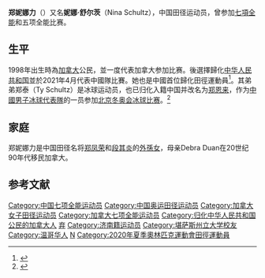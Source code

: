 {{NoteTA|G1=Sports}}
{{Infobox athlete
| name = 郑妮娜力
| birth_name = Nina Li Schultz
| nationality = {{PRC}}
| image =
| imagesize =
| caption = 
| sport = [[田賽和徑賽|田賽和徑賽]]
| event  = [[七項全能|七項全能]]<br>{{link-en|五項全能|Pentathlon}}
| birth_date ={{Birth date and age|1998|11|12}}
| birth_place = {{CAN}}[[不列颠哥伦比亚省|不列颠哥伦比亚省]][[新威斯敏斯特|新威斯敏斯特]]
| residence = {{PRC}}
| collegeteam = [[堪薩斯州立大學|堪薩斯州立大學]]<br>[[喬治亞大學|喬治亞大學]]
| coach = 
| height = 178 cm<ref name=2018CG>{{cite web|title=2018 Gold Coast profile|url=https://results.gc2018.com/en/athletics/athlete-profile-n6030302-nina-schultz.htm|publisher=[[2018年大英國協運動會|2018年大英國協運動會]]|accessdate=2018-04-11|archive-date=2018-04-12|archive-url=https://web.archive.org/web/20180412145641/https://results.gc2018.com/en/athletics/athlete-profile-n6030302-nina-schultz.htm|url-status=live}}</ref>
| weight = 62 kg
| pb = '''[[七項全能|七項全能]]''': 6133, [[黄金海岸_(澳大利亚)|黄金海岸]], 2018<br>'''{{link-en|五项全能|Pentathlon}}''': 4502, [[拉伯克_(德克薩斯州)|拉伯克]], 2018<ref>{{cite web |title=IAAF Profile |url=https://www.iaaf.org/athletes/canada/nina-schultz-292955 |website=[[世界田径|世界田径]] |accessdate=2018-04-11 |archive-date=2018-04-12 |archive-url=https://web.archive.org/web/20180412211955/https://www.iaaf.org/athletes/canada/nina-schultz-292955 |url-status=live }}</ref>
| updated = 
| medaltemplates =
{{MedalCountry| {{CAN}} }}
{{MedalCompetition|[[英聯邦運動會|英聯邦運動會]]}}
{{MedalSilver|[[2018年大英國協運動會|2018 黄金海岸]]|{{link-en|Athletics at the 2018 Commonwealth Games – Women's heptathlon||七项全能}}}}
}}
'''郑妮娜力'''（{{bd|1998年|11月12日||}}）又名'''妮娜·舒尔茨'''（Nina Schultz），中国田径运动员，曾参加[[七項全能|七項全能]]和五项全能比赛。

==生平==
1998年出生時為[[加拿大|加拿大]]公民，並一度代表加拿大参加比赛。後選擇歸化[[中华人民共和国|中华人民共和国]]並於2021年4月代表中國隊比賽。她也是中國首位歸化田徑運動員<ref>{{Cite web|title=21岁新星！中国田径首位归化选手完成首秀|url=https://slide.sports.sina.com.cn/o/slide_2_730_263914.html#p=1|author=新浪圖片}}</ref>。其弟弟郑泰（Ty Schultz）是冰球运动员，也已归化入籍中国并改名为[[郑恩来|郑恩来]]，作为[[中國男子冰球代表隊|中國男子冰球代表隊]]的一员参加[[2022年冬季奧林匹克運動會冰球比賽|北京冬奥会冰球比赛]]。<ref>{{Cite web|title=郑凤荣的混血外孙已入籍中国，希望加盟中国冰球队为2022效力|url=http://news.youth.cn/tylm/201906/t20190602_12076364.htm|author=中国青年网}}</ref>

==家庭==
郑妮娜力是中国田径名将[[郑凤荣|郑凤荣]]和[[段其炎|段其炎]]的[[外孫女|外孫女]]，母亲Debra Duan在20世纪90年代移民加拿大。

==参考文献==
{{reflist}}

{{DEFAULTSORT:Z}}
[[Category:中国七项全能运动员|Category:中国七项全能运动员]]
[[Category:中国奥运田径运动员|Category:中国奥运田径运动员]]
[[Category:加拿大女子田径运动员|Category:加拿大女子田径运动员]]
[[Category:加拿大七项全能运动员|Category:加拿大七项全能运动员]]
[[Category:归化中华人民共和国公民的加拿大人|Category:归化中华人民共和国公民的加拿大人]]
[[Category:加拿大华裔运动员|弃]]
[[Category:济南籍运动员|Category:济南籍运动员]]
[[Category:堪萨斯州立大学校友|Category:堪萨斯州立大学校友]]
[[Category:温哥华人|Category:温哥华人]]
[[Category:郑姓|N]]
[[Category:2020年夏季奧林匹克運動會田徑運動員|Category:2020年夏季奧林匹克運動會田徑運動員]]
